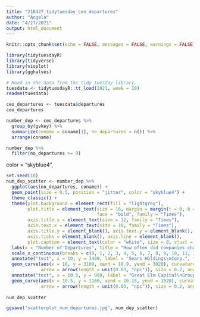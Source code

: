 ```yaml
---
title: "210427_tidytuesday_ceo_departures"
author: "Angela"
date: "4/27/2021"
output: html_document
---
```


```r
knitr::opts_chunk$set(echo = FALSE, messages = FALSE, warnings = FALSE)
```

```r
library(tidytuesdayR)
library(tidyverse)
library(vioplot)
library(gghalves)
```

```r
# Read in the data from the tidy tuesday library.
tuesdata <- tidytuesdayR::tt_load(2021, week = 18)
readme(tuesdata)
```


```r
ceo_departures <- tuesdata$departures
ceo_departures
```

```r
number_dep <- ceo_departures %>%
  group_by(gvkey) %>%
  summarize(coname = coname[1], no_departures = n()) %>%
  arrange(coname)
```

```r
number_dep %>%
  filter(no_departures >= 9)
```

color = "skyblue4", 
```r
set.seed(10)
num_dep_scatter <- number_dep %>%
  ggplot(aes(no_departures, coname)) +
  geom_point(size = 0.5, position = "jitter", color = "skyblue4") +
  theme_classic() +
  theme(plot.background = element_rect(fill = "lightgrey"),
        plot.title = element_text(size = 16, margin = margin(t = 8, b = 6), 
                                  face = "bold", family = "Times"),
        axis.title.x = element_text(size = 12, family = "Times"), 
        axis.text.x = element_text(size = 10, family = "Times"), 
        axis.title.y = element_blank(), axis.text.y = element_blank(), 
        axis.ticks = element_blank(), axis.line = element_blank(),
        plot.caption = element_text(color = "white", size = 8, vjust = 5.8, family = "Sans"),) +
  labs(x = "Number of Departures", title = "How often did companies change their CEO between 2000 and 2018?") +
  scale_x_continuous(breaks = c(0, 1, 2, 3, 4, 5, 6, 7, 8, 9, 10, 11, 12), labels = c(0, 1, 2, 3, 4, 5, 6, 7, 8, 9, 10, 11, 12)) +
  annotate("text", x = 10, y = 3400, label = "Sears Holdings\nCorp.", family = "Times", fontface = "italic") +
  geom_curve(aes(x = 10, y = 3100, xend = 10.9, yend = 3020), curvature = .4, 
             arrow = arrow(length = unit(0.03, "npc")), size = 0.2, angle = 120) +
  annotate("text", x = 10.5, y = 900, label = "Great Elm Capital\nGroup Inc.", family = "Times", fontface = "italic") +
  geom_curve(aes(x = 10.5, y = 1160, xend = 10.15, yend = 1520), curvature = .4, 
             arrow = arrow(length = unit(0.03, "npc")), size = 0.2, angle = 50)
  
num_dep_scatter

ggsave("scatterplot_num_departures.jpg", num_dep_scatter)
```


```r
```


```r
```


```r
```


